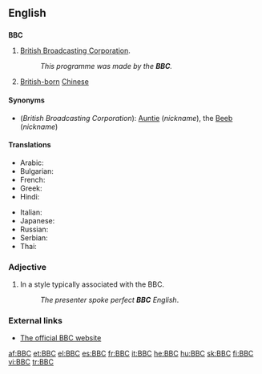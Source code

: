 ==English==
{{wikipedia}}

==={{initialism}}===
'''BBC'''

# {{context|''usually preceded by'' "the"}} [[British Broadcasting Corporation]].
#:''This programme was made by the '''BBC'''.''
# [[British-born]] [[Chinese]]

====Synonyms====
*(''British Broadcasting Corporation''): [[Auntie]] (''nickname''), the [[Beeb]] (''nickname'')

====Translations====
{{trans-top|British Broadcasting Corporation}}
* Arabic: {{t|ar|بي بي سي|m|tr=bii bii sii}}
* Bulgarian: {{t|bg|Би Би Си|tr=Bi bi sí}}
* French: {{t+|fr|BBC|f}}
* Greek: {{t|el|Μπι Μπι Σι|tr=Bi Bi Si}}
* Hindi: {{t|hi|बीबीसी|tr=bībīsī|sc=Deva}}
{{trans-mid}}
* Italian: {{t+|it|BBC|f}}
* Japanese: {{t|ja|ﾋﾞｰ・ビー・シー|tr=bī-bī-shī}}
* Russian: {{t-|ru|Би-би-си|f|tr=Bi-bi-sí}}
* Serbian: {{t-|sr|Би-би-си|m|tr=Bi-bi-si|sc=Cyrl}}
* Thai: {{t|th|บีบีซี|tr=bee-bee-see|sc=Thai}}
{{trans-bottom}}

{{trans-top|British-born Chinese}}
{{trans-mid}}
{{trans-bottom}}

===Adjective===
{{en-adj|-}}

# In a style typically associated with the BBC.
#:''The presenter spoke perfect '''BBC''' English''.

===External links===
*[http://www.bbc.co.uk The official BBC website]

[[af:BBC]]
[[et:BBC]]
[[el:BBC]]
[[es:BBC]]
[[fr:BBC]]
[[it:BBC]]
[[he:BBC]]
[[hu:BBC]]
[[sk:BBC]]
[[fi:BBC]]
[[vi:BBC]]
[[tr:BBC]]